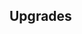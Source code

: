 {{Building
| name = Academy of Lightning
| image = N/A
| category = [[Elite Barracks]]
| cycle = 25s
| capacity = 3
| produce_per_cycle = 1 {{UnitLink|name=Lightning Mage}}
| consume_per_cycle = 100 {{RessourceIcon|type=wheat}}
| build_cost = 100 {{RessourceIcon|type=metal}}, 200 {{RessourceIcon|type=wood}}
| description = Recruits Lightning Mages.
}}

== Upgrades ==
{{Upgrade
| name = Lightning Mages' Capacity
| description = Increases capacity by 2.
}}
{{Upgrade
| name = HP and Damage
| description = Increases damage dealt by and HP of Lightning Mages by 50%.
}}
{{Upgrade
| name = Jumping Lightning
| description = Extra lightning jumps (2).
}}